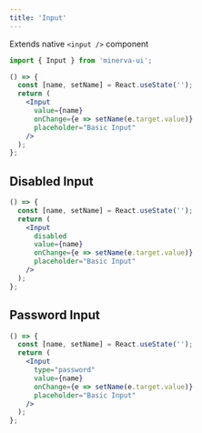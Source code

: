 ```yaml
---
title: 'Input'
---
```



Extends native `<input />` component

```js
import { Input } from 'minerva-ui';
```

```jsx
() => {
  const [name, setName] = React.useState('');
  return (
    <Input
      value={name}
      onChange={e => setName(e.target.value)}
      placeholder="Basic Input"
    />
  );
};
```

## Disabled Input

```jsx
() => {
  const [name, setName] = React.useState('');
  return (
    <Input
      disabled
      value={name}
      onChange={e => setName(e.target.value)}
      placeholder="Basic Input"
    />
  );
};
```

## Password Input

```jsx live
() => {
  const [name, setName] = React.useState('');
  return (
    <Input
      type="password"
      value={name}
      onChange={e => setName(e.target.value)}
      placeholder="Basic Input"
    />
  );
};
```
